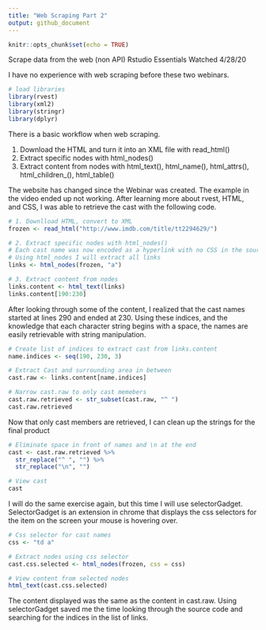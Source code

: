 ```yaml
---
title: "Web Scraping Part 2"
output: github_document
---
```


```r
knitr::opts_chunk$set(echo = TRUE)
```

Scrape data from the web (non API)
Rstudio Essentials
Watched 4/28/20

I have no experience with web scraping before these two webinars.

```r
# load libraries
library(rvest)
library(xml2)
library(stringr)
library(dplyr)
```

There is a basic workflow when web scraping.  

1. Download the HTML and turn it into an XML file with read_html()  
2. Extract specific nodes with html_nodes()  
3. Extract content from nodes with html_text(), html_name(), html_attrs(), html_children_(), html_table()

The website has changed since the Webinar was created. The example in the video ended up not working. After learning more about rvest, HTML, and CSS, I was able to retrieve the cast with the following code.
```r
# 1. Downlload HTML, convert to XML
frozen <- read_html("http://www.imdb.com/title/tt2294629/")

# 2. Extract specific nodes with html_nodes()
# Each cast name was now encoded as a hyperlink with no CSS in the source code
# Using html_nodes I will extract all links
links <- html_nodes(frozen, "a")

# 3. Extract content from nodes
links.content <- html_text(links)
links.content[190:230]
```

After looking through some of the content, I realized that the cast names started at lines 290 and ended at 230. Using these indices, and the knowledge that each character string begins with a space, the names are easily retrievable with string manipulation.

```r
# Create list of indices to extract cast from links.content
name.indices <- seq(190, 230, 3)

# Extract Cast and surrounding area in between
cast.raw <- links.content[name.indices]

# Narrow cast.raw to only cast memebers
cast.raw.retrieved <- str_subset(cast.raw, "^ ")
cast.raw.retrieved
```

Now that only cast members are retrieved, I can clean up the strings for the final product

```r
# Eliminate space in front of names and \n at the end
cast <- cast.raw.retrieved %>% 
  str_replace("^ ", "") %>% 
  str_replace("\n", "")

# View cast
cast
```

I will do the same exercise again, but this time I will use selectorGadget.
SelectorGadget is an extension in chrome that displays the css selectors for the item on the screen your mouse is hovering over. 
```r
# Css selector for cast names
css <- "td a"

# Extract nodes using css selector
cast.css.selected <- html_nodes(frozen, css = css)

# View content from selected nodes
html_text(cast.css.selected)
```

The content displayed was the same as the content in cast.raw. Using selectorGadget saved me the time looking through the source code and searching for the indices in the list of links.















